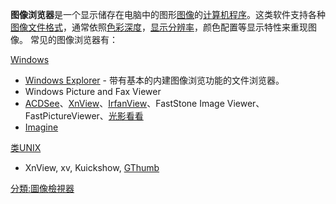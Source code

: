 {{noteTA
|T=zh-cn:图像浏览器; zh-tw:圖片檢視器
|G1=IT
|1=zh-hans:图像浏览器; zh-hant:圖片檢視器
}}
{{各地中文名
 | 名詞 = -{zh-tw:相片檢視器;zh-cn:照片查看器;}-
 | 圖像 = <!-- 圖檔名稱（省略File:字頭） -->
 | 說明 = <!-- 圖檔說明，將隨條目語言變種進行字詞轉換 -->
 | 大陸 = 照片查看器
 | 臺灣 = 相片檢視器<!-- 若不填寫香港一項，則標籤顯示為港臺 -->
 | 香港 = <!-- 若不填寫澳門一項，則標籤顯示為港澳 -->
 | 澳門 =
}}
'''图像浏览器'''是一个显示储存在电脑中的图形[[图像|图像]]的[[计算机程序|计算机程序]]。这类软件支持各种[[图像文件格式|图像文件格式]]，通常依照[[色彩深度|色彩深度]]，[[显示分辨率|显示分辨率]]，颜色配置等显示特性来重现图像。 
常见的图像浏览器有：


[[Windows|Windows]]
*[[Windows_Explorer|Windows Explorer]] - 带有基本的内建图像浏览功能的文件浏览器。
* Windows Picture and Fax Viewer
* [[ACDSee|ACDSee]]、[[XnView|XnView]]、[[IrfanView|IrfanView]]、FastStone Image Viewer、FastPictureViewer、[[光影魔术手|光影看看]]
*[[Imagine_(軟件)|Imagine]]

[[类UNIX|类UNIX]]
* XnView, xv, Kuickshow, [[GThumb|GThumb]]

[[分類:圖像檢視器|分類:圖像檢視器]]
